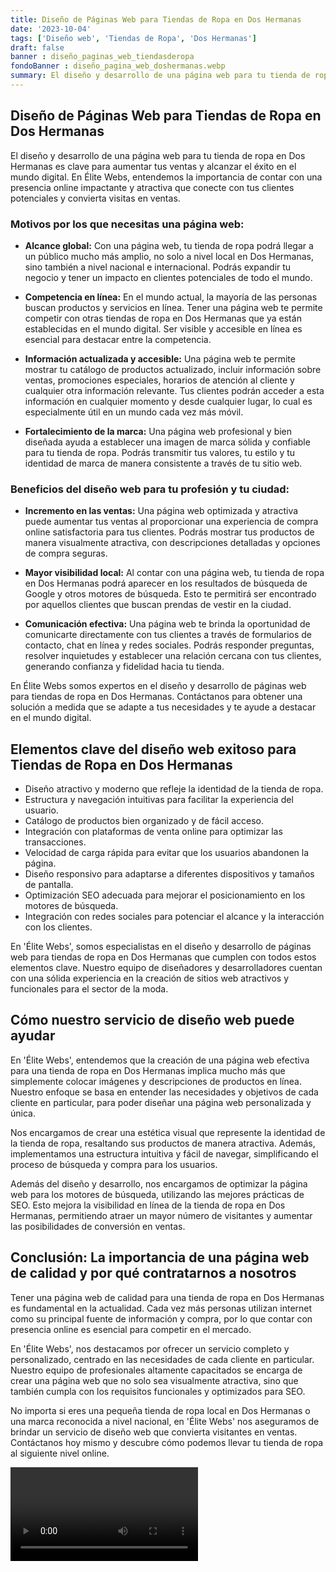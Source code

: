```yaml
---
title: Diseño de Páginas Web para Tiendas de Ropa en Dos Hermanas
date: '2023-10-04'
tags: ['Diseño web', 'Tiendas de Ropa', 'Dos Hermanas']
draft: false
banner : diseño_paginas_web_tiendasderopa
fondoBanner : diseño_pagina_web_doshermanas.webp
summary: El diseño y desarrollo de una página web para tu tienda de ropa en Dos Hermanas es clave para aumentar tus ventas y alcanzar el éxito en el mundo digital. En Élite Webs, entendemos la importancia de contar con una presencia online impactante y atractiva que conecte con tus clientes potenciales y convierta visitas en ventas.
---
```


## Diseño de Páginas Web para Tiendas de Ropa en Dos Hermanas

El diseño y desarrollo de una página web para tu tienda de ropa en Dos Hermanas es clave para aumentar tus ventas y alcanzar el éxito en el mundo digital. En Élite Webs, entendemos la importancia de contar con una presencia online impactante y atractiva que conecte con tus clientes potenciales y convierta visitas en ventas.

### Motivos por los que necesitas una página web:

- **Alcance global:** Con una página web, tu tienda de ropa podrá llegar a un público mucho más amplio, no solo a nivel local en Dos Hermanas, sino también a nivel nacional e internacional. Podrás expandir tu negocio y tener un impacto en clientes potenciales de todo el mundo.

- **Competencia en línea:** En el mundo actual, la mayoría de las personas buscan productos y servicios en línea. Tener una página web te permite competir con otras tiendas de ropa en Dos Hermanas que ya están establecidas en el mundo digital. Ser visible y accesible en línea es esencial para destacar entre la competencia.

- **Información actualizada y accesible:** Una página web te permite mostrar tu catálogo de productos actualizado, incluir información sobre ventas, promociones especiales, horarios de atención al cliente y cualquier otra información relevante. Tus clientes podrán acceder a esta información en cualquier momento y desde cualquier lugar, lo cual es especialmente útil en un mundo cada vez más móvil.

- **Fortalecimiento de la marca:** Una página web profesional y bien diseñada ayuda a establecer una imagen de marca sólida y confiable para tu tienda de ropa. Podrás transmitir tus valores, tu estilo y tu identidad de marca de manera consistente a través de tu sitio web.

### Beneficios del diseño web para tu profesión y tu ciudad:

- **Incremento en las ventas:** Una página web optimizada y atractiva puede aumentar tus ventas al proporcionar una experiencia de compra online satisfactoria para tus clientes. Podrás mostrar tus productos de manera visualmente atractiva, con descripciones detalladas y opciones de compra seguras.

- **Mayor visibilidad local:** Al contar con una página web, tu tienda de ropa en Dos Hermanas podrá aparecer en los resultados de búsqueda de Google y otros motores de búsqueda. Esto te permitirá ser encontrado por aquellos clientes que buscan prendas de vestir en la ciudad.

- **Comunicación efectiva:** Una página web te brinda la oportunidad de comunicarte directamente con tus clientes a través de formularios de contacto, chat en línea y redes sociales. Podrás responder preguntas, resolver inquietudes y establecer una relación cercana con tus clientes, generando confianza y fidelidad hacia tu tienda.

En Élite Webs somos expertos en el diseño y desarrollo de páginas web para tiendas de ropa en Dos Hermanas. Contáctanos para obtener una solución a medida que se adapte a tus necesidades y te ayude a destacar en el mundo digital.

<GifSeo />

<Cta />

## Elementos clave del diseño web exitoso para Tiendas de Ropa en Dos Hermanas

- Diseño atractivo y moderno que refleje la identidad de la tienda de ropa.
- Estructura y navegación intuitivas para facilitar la experiencia del usuario.
- Catálogo de productos bien organizado y de fácil acceso.
- Integración con plataformas de venta online para optimizar las transacciones.
- Velocidad de carga rápida para evitar que los usuarios abandonen la página.
- Diseño responsivo para adaptarse a diferentes dispositivos y tamaños de pantalla.
- Optimización SEO adecuada para mejorar el posicionamiento en los motores de búsqueda.
- Integración con redes sociales para potenciar el alcance y la interacción con los clientes.

En 'Élite Webs', somos especialistas en el diseño y desarrollo de páginas web para tiendas de ropa en Dos Hermanas que cumplen con todos estos elementos clave. Nuestro equipo de diseñadores y desarrolladores cuentan con una sólida experiencia en la creación de sitios web atractivos y funcionales para el sector de la moda.

## Cómo nuestro servicio de diseño web puede ayudar

En 'Élite Webs', entendemos que la creación de una página web efectiva para una tienda de ropa en Dos Hermanas implica mucho más que simplemente colocar imágenes y descripciones de productos en línea. Nuestro enfoque se basa en entender las necesidades y objetivos de cada cliente en particular, para poder diseñar una página web personalizada y única.

Nos encargamos de crear una estética visual que represente la identidad de la tienda de ropa, resaltando sus productos de manera atractiva. Además, implementamos una estructura intuitiva y fácil de navegar, simplificando el proceso de búsqueda y compra para los usuarios.

Además del diseño y desarrollo, nos encargamos de optimizar la página web para los motores de búsqueda, utilizando las mejores prácticas de SEO. Esto mejora la visibilidad en línea de la tienda de ropa en Dos Hermanas, permitiendo atraer un mayor número de visitantes y aumentar las posibilidades de conversión en ventas.

## Conclusión: La importancia de una página web de calidad y por qué contratarnos a nosotros

Tener una página web de calidad para una tienda de ropa en Dos Hermanas es fundamental en la actualidad. Cada vez más personas utilizan internet como su principal fuente de información y compra, por lo que contar con presencia online es esencial para competir en el mercado.

En 'Élite Webs', nos destacamos por ofrecer un servicio completo y personalizado, centrado en las necesidades de cada cliente en particular. Nuestro equipo de profesionales altamente capacitados se encarga de crear una página web que no solo sea visualmente atractiva, sino que también cumpla con los requisitos funcionales y optimizados para SEO.

No importa si eres una pequeña tienda de ropa local en Dos Hermanas o una marca reconocida a nivel nacional, en 'Élite Webs' nos aseguramos de brindar un servicio de diseño web que convierta visitantes en ventas. Contáctanos hoy mismo y descubre cómo podemos llevar tu tienda de ropa al siguiente nivel online.

<Video />

<CtaBot job='Tiendas de Ropa' city='Dos Hermanas'/>

<Gmaps query='Dos Hermanas+españa+maps' />
